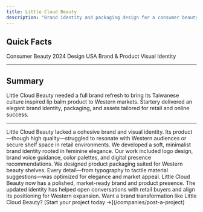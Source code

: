 ```yaml
---
title: Little Cloud Beauty
description: "Brand identity and packaging design for a consumer beauty product entering Western markets."
---
```


## Quick Facts

<CardGroup cols={3}>
  <Card title="Industry" icon="briefcase">
    Consumer Beauty
  </Card>
  <Card title="Timeline" icon="calendar">
    2024
  </Card>
  <Card title="Expertise" icon="paintbrush">
    Design
  </Card>
  <Card title="Market" icon="earth-americas">
    USA
  </Card>
  <Card title="Platform" icon="store">
    Brand & Product
  </Card>
  <Card title="Focus" icon="palette">
    Visual Identity
  </Card>
</CardGroup>

---

## Summary

Little Cloud Beauty needed a full brand refresh to bring its Taiwanese culture inspired lip balm product to Western markets. Startery delivered an elegant brand identity, packaging, and assets tailored for retail and online success.

---

<AccordionGroup>

<Accordion title="The Problem">
  Little Cloud Beauty lacked a cohesive brand and visual identity. Its
  product—though high quality—struggled to resonate with Western audiences or
  secure shelf space in retail environments.
</Accordion>

<Accordion title="The Brand">
  We developed a soft, minimalist brand identity rooted in feminine elegance.
  Our work included logo design, brand voice guidance, color palettes, and
  digital presence recommendations.
</Accordion>

<Accordion title="The Product">
  We designed product packaging suited for Western beauty shelves. Every
  detail—from typography to tactile material suggestions—was optimized for
  elegance and market appeal.
</Accordion>

<Accordion title="The Results">
  Little Cloud Beauty now has a polished, market-ready brand and product
  presence. The updated identity has helped open conversations with retail
  buyers and align its positioning for Western expansion.
</Accordion>

</AccordionGroup>

<Check>
  Want a brand transformation like Little Cloud Beauty? [Start your project
  today →](/companies/post-a-project)
</Check>
